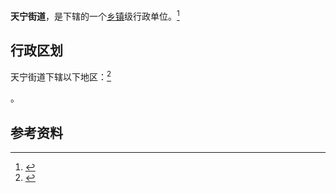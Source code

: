 {{For|其他名为“天宁”的区域|天宁}}
{{中国乡级行政区
|景观照片文件名 =201610 Qingguo Alley at nigh.jpg
|景观照片描述 = [[南市河|南市河]]
|汉语拼音 = 
|其他语言 = 
|其他语言名称 = 
|旧称 = 
|地名出处 = [[天宁寺_(常州)|天宁寺]]
|位置图文件名 = 
|位置图描述 = 
|自定义图片= 
|建置时间 = 
|政府驻地 = 
|毗邻 = 
|总面积 = 
|总人口 = 
|总人口年份 = 
|户籍人口 = 
|户籍人口年份 = 
|常住人口 = 
|常住人口年份 = 
|人口密度 = 
|GDP = 
|GDP年份 = 
|邮政编码 = 
|电话区号 = 519
|官方网站 = 
|网站名称 = 
|32/04/02/005/000}}
'''天宁街道'''，是{{PRC admin/fullname|32/04/02/005/000|3}}下辖的一个[[乡镇|乡镇]]级行政单位。<ref>{{PRC admin/ref sgc|{{PRC admin/parent|32/04/02/005/000}}}}</ref>

== 行政区划 ==

天宁街道下辖以下地区：<ref>{{PRC admin/ref sgc|32/04/02/005/000}}</ref>

{{PRC admin/children|32/04/02/005/000}}。

== 参考资料 ==

{{reflist}}

{{行政区划小作品}}
{{PRC admin/navcat|32/04/02/005/000}}